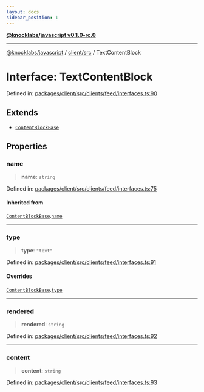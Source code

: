 ```yaml
---
layout: docs
sidebar_position: 1
---
```


[**@knocklabs/javascript v0.1.0-rc.0**](../../../index.mdx)

***

[@knocklabs/javascript](../../../modules.mdx) / [client/src](../index.mdx) / TextContentBlock

# Interface: TextContentBlock

Defined in: [packages/client/src/clients/feed/interfaces.ts:90](https://github.com/knocklabs/javascript/blob/main/packages/client/src/clients/feed/interfaces.ts#L90)

## Extends

- [`ContentBlockBase`](ContentBlockBase.mdx)

## Properties

### name

> **name**: `string`

Defined in: [packages/client/src/clients/feed/interfaces.ts:75](https://github.com/knocklabs/javascript/blob/main/packages/client/src/clients/feed/interfaces.ts#L75)

#### Inherited from

[`ContentBlockBase`](ContentBlockBase.mdx).[`name`](ContentBlockBase.mdx#name)

***

### type

> **type**: `"text"`

Defined in: [packages/client/src/clients/feed/interfaces.ts:91](https://github.com/knocklabs/javascript/blob/main/packages/client/src/clients/feed/interfaces.ts#L91)

#### Overrides

[`ContentBlockBase`](ContentBlockBase.mdx).[`type`](ContentBlockBase.mdx#type)

***

### rendered

> **rendered**: `string`

Defined in: [packages/client/src/clients/feed/interfaces.ts:92](https://github.com/knocklabs/javascript/blob/main/packages/client/src/clients/feed/interfaces.ts#L92)

***

### content

> **content**: `string`

Defined in: [packages/client/src/clients/feed/interfaces.ts:93](https://github.com/knocklabs/javascript/blob/main/packages/client/src/clients/feed/interfaces.ts#L93)
